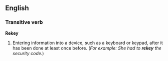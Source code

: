 ==English==
===Transitive verb===
'''Rekey'''
# Entering information into a device, such as a keyboard or keypad, after it has been done at least once before. (''For example: She had to '''rekey''' the security code.'')